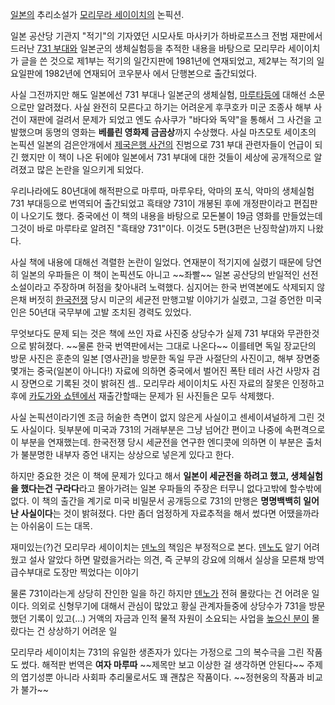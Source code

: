 [[일본]]의 추리소설가 [[모리무라 세이이치]]의 논픽션.

일본 공산당 기관지 "적기"의 기자였던 시모사토 마사키가 하바로프스크 전범 재판에서 드러난 [[731 부대]]와 일본군의 생체실험등을 추적한 내용을 바탕으로 모리무라 세이이치가 글을 쓴 것으로 제1부는 적기의 일간지판에 1981년에 연재되었고, 제2부는 적기의 일요일판에 1982년에 연재되어 코우분사 에서 단행본으로 출간되었다.

사실 그전까지만 해도 일본에선 731 부대나 일본군의 생체실험, [[마루타]]등에 대해선 소문으로만 알려졌다. 사실 완전히 모른다고 하기는 어려운게 후쿠호카 미군 조종사 해부 사건이 재판에 걸려서 문제가 되었고 엔도 슈사쿠가 "바다와 독약"을 통해서 그 사건을 고발했으며 동명의 영화는 '''베를린 영화제 금곰상'''까지 수상했다. 사실 마츠모토 세이초의 논픽션 일본의 검은안개에서 [[제국은행 사건]]의 진범으로 731 부대 관련자들이 언급이 되긴 했지만 이 책이 나온 뒤에야 일본에서 731 부대에 대한 것들이 세상에 공개적으로 알려졌고 많은 논란을 일으키게 되었다.

우리나라에도 80년대에 해적판으로 마루따, 마루우타, 악마의 포식, 악마의 생체실험 731 부대등으로 번역되어 출간되었고 흑태양 731이 개봉된 후에 개정판이라고 편집판이 나오기도 했다. 중국에선 이 책의 내용을 바탕으로 모돈불이 19금 영화를 만들었는데 그것이 바로 마루타로 알려진 "흑태양 731"이다. 이것도 5편(3편은 난징학살)까지 나왔다.

사실 책에 내용에 대해선 격렬한 논란이 일었다. 연재분이 적기지에 실렸기 때문에 당연히 일본의 우파들은 이 책이 논픽션도 아니고 ~~좌빨~~ 일본 공산당의 반일적인 선전소설이라고 주장하며 허점을 찾아내려 노력했다. 심지어는 한국 번역본에도 삭제되지 않은채 버젓히 [[한국전쟁]] 당시 미군의 세균전 만행고발 이야기가 실렸고, 그걸 증언한 미국인은 50년대 국무부에 고발 조치된 경력도 있었다. 

무엇보다도 문제 되는 것은 책에 쓰인 자료 사진중 상당수가 실제 731 부대와 무관한것으로 밝혀졌다. ~~물론 한국 번역판에서는 그대로 나온다~~ 이를테면 독일 장교단의 방문 사진은 훈춘의 일본 [영사관]을 방문한 독일 무관 사절단의 사진이고, 해부 장면중 몇개는 중국(일본이 아니다!) 자료에 의하면 중국에서 벌어진 폭탄 테러 사건 사망자 검시 장면으로 기록된 것이 밝혀진 셈.. 모리무라 세이이치도 사진 자료의 잘못은 인정하고 후에 [[카도가와 쇼텐]]에서 재출간할때는 문제가 된 사진들은 모두 삭제했다.

사실 논픽션이라기엔 조금 허술한 측면이 없지 않은게 사실이고 센세이셔널하게 그린 것도 사실이다. 뒷부분에 미국과 731의 거래부분은 그냥 넘어간 편이고 나중에 속편격으로 이 부분을 연재했는데. 한국전쟁 당시 세균전을 연구한 엔디콧에 의하면 이 부분은 출처가 불분명한 내부자 증언 내지는 상상으로 넣은게 있다고 한다. 

하지만 중요한 것은  이 책에 문제가 있다고 해서 '''일본이 세균전을 하려고 했고, 생체실험을 했다는건 구라다'''라고 몰아가려는 일본 우파들의 주장은 터무니 없다고밖에 할수밖에 없다. 이 책의 출간을 계기로 미국 비밀문서 공개등으로 731의 만행은 '''명명백백히 일어난 사실이다'''는 것이 밝혀졌다. 다만  좀더 엄정하게 자료추적을 해서 썼다면 어땠을까라는 아쉬움이 드는 대목.

재미있는(?)건 모리무라 세이이치는 [[덴노]]의 책임은 부정적으로 본다. [[덴노]]도 알기 어려웠고 설사 알았다 하면 말렸을거라는 의견, 즉 군부의 강요에 의해서 실상을 모른채 방역급수부대로 도장만 찍었다는 이야기 

물론 731이라는게 상당히 잔인한 일을 하긴 하지만 [[덴노]]가 전혀 몰랐다는 건 어려운 일이다. 의외로 신형무기에 대해서 관심이 많았고 황실 관계자들중에 상당수가 731을 방문했던 기록이 있고(...) 거액의 자금과 인적 물적 자원이 소요되는 사업을 [[높으신 분]]이 몰랐다는 건 상상하기 어려운 일

모리무라 세이이치는 731의 유일한 생존자가 있다는 가정으로 그의 복수극을 그린 작품도 썼다. 해적판 번역은 '''여자 마루따''' ~~제목만 보고 이상한 걸 생각하면 안된다~~ 주제의 엽기성뿐 아니라 사회파 추리물로서도 꽤 괜찮은 작품이다. ~~정현웅의 작품과 비교가 불가~~


